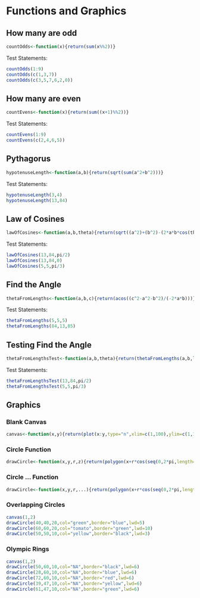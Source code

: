 Functions and Graphics
===========

## How many are odd
```r
countOdds<-function(x){return(sum(x%%2))}
```
Test Statements:
```r
countOdds(1:9)
countOdds(c(1,3,7))
countOdds(c(3,5,7,6,2,0))
```

## How many are even
```r
countEvens<-function(x){return(sum((x+1)%%2))}
```
Test Statements:
```r
countEvens(1:9)
countEvens(c(2,4,6,5))
```

## Pythagorus
```r
hypotenuseLength<-function(a,b){return(sqrt(sum(a^2+b^2)))}
```
Test Statements:
```r
hypotenuseLength(3,4)
hypotenuseLength(13,84)
```

## Law of Cosines
```r
lawOfCosines<-function(a,b,theta){return(sqrt((a^2)+(b^2)-(2*a*b*cos(theta))))}
```
Test Statements:
```r
lawOfCosines(13,84,pi/2)
lawOfCosines(13,84,0)
lawOfCosines(5,5,pi/3)
```

## Find the Angle
```r
thetaFromLengths<-function(a,b,c){return(acos((c^2-a^2-b^2)/(-2*a*b)))}
```
Test Statements:
```r
thetaFromLengths(5,5,5)
thetaFromLengths(84,13,85)
```

## Testing Find the Angle
```r
thetaFromLengthsTest<-function(a,b,theta){return(thetaFromLengths(a,b,lawOfCosines(a,b,theta))-theta)}
```
Test Statements:
```r
thetaFromLengthsTest(13,84,pi/2)
thetaFromLengthsTest(5,5,pi/3)
```

## Graphics
### Blank Canvas
```r
canvas<-function(x,y){return(plot(x:y,type="n",xlim=c(1,100),ylim=c(1,100),xlab="",ylab=""))}
```

### Circle Function
```r
drawCircle<-function(x,y,r,z){return(polygon(x+r*cos(seq(0,2*pi,length=1000)),y+r*sin(seq(0,2*pi,length=1000)),border="NA",col=z))}
```

### Circle ... Function
```r
drawCircle<-function(x,y,r,...){return(polygon(x+r*cos(seq(0,2*pi,length=1000)),y+r*sin(seq(0,2*pi,length=1000)),...))}
```

### Overlapping Circles
```r

canvas(1,2)
drawCircle(40,40,20,col="green",border="blue",lwd=5)
drawCircle(60,60,20,col="tomato",border="green",lwd=10)
drawCircle(50,50,10,col="yellow",border="black",lwd=3)
```

### Olympic Rings
```r

canvas(1,2)
drawCircle(50,60,10,col="NA",border="black",lwd=6)
drawCircle(28,60,10,col="NA",border="blue",lwd=6)
drawCircle(72,60,10,col="NA",border="red",lwd=6)
drawCircle(39,47,10,col="NA",border="yellow",lwd=6)
drawCircle(61,47,10,col="NA",border="green",lwd=6)
```